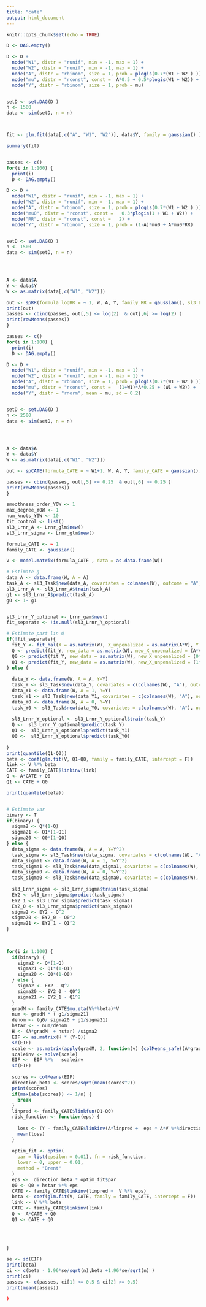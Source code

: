 ```yaml
---
title: "cate"
output: html_document
---
```


```r
knitr::opts_chunk$set(echo = TRUE)
```



```r
D <- DAG.empty()

D <- D +
  node("W1", distr = "runif", min = -1, max = 1) +
  node("W2", distr = "runif", min = -1, max = 1) +
  node("A", distr = "rbinom", size = 1, prob = plogis(0.7*(W1 + W2 ) ))+
  node("mu", distr = "rconst", const =  A*0.5 + 0.5*plogis(W1 + W2)) +
  node("Y", distr = "rbinom", size = 1, prob = mu) 


setD <- set.DAG(D )
n <- 1500
data <- sim(setD, n = n)



fit <- glm.fit(data[,c("A", "W1", "W2")], data$Y, family = gaussian() )

```


```r

summary(fit)



```

```r
passes <- c()
for(i in 1:100) {
  print(i)
  D <- DAG.empty()

D <- D +
  node("W1", distr = "runif", min = -1, max = 1) +
  node("W2", distr = "runif", min = -1, max = 1) +
  node("A", distr = "rbinom", size = 1, prob = plogis(0.7*(W1 + W2 ) ))+
  node("mu0", distr = "rconst", const =   0.3*plogis(1 + W1 + W2)) +
  node("RR", distr = "rconst", const =   2) +
  node("Y", distr = "rbinom", size = 1, prob = (1-A)*mu0 + A*mu0*RR) 


setD <- set.DAG(D )
n <- 1500
data <- sim(setD, n = n)



  
A <- data$A
Y <- data$Y
W <- as.matrix(data[,c("W1", "W2")])

out <- spRR(formula_logRR = ~ 1, W, A, Y, family_RR = gaussian(), sl3_Lrnr_A = Lrnr_gam$new(), sl3_Lrnr_Y = Lrnr_gam$new(), smoothness_order = 1, max_degree = 2, num_knots = c(5,3), fit_control = list())
print(out)
passes <- cbind(passes, out[,5] <= log(2)  & out[,6] >= log(2) )
print(rowMeans(passes))
}

```


```r
passes <- c()
for(i in 1:100) {
  print(i)
  D <- DAG.empty()

D <- D +
  node("W1", distr = "runif", min = -1, max = 1) +
  node("W2", distr = "runif", min = -1, max = 1) +
  node("A", distr = "rbinom", size = 1, prob = plogis(0.7*(W1 + W2 ) ))+
  node("mu", distr = "rconst", const =   (1+W1)*A*0.25 + (W1 + W2)) +
  node("Y", distr = "rnorm", mean = mu, sd = 0.2) 


setD <- set.DAG(D )
n <- 2500
data <- sim(setD, n = n)



  
A <- data$A
Y <- data$Y
W <- as.matrix(data[,c("W1", "W2")])

out <- spCATE(formula_CATE = ~ W1+1, W, A, Y, family_CATE = gaussian(), sl3_Lrnr_A = Lrnr_glm$new(), sl3_Lrnr_Y_optional = NULL, sl3_Lrnr_sigma = Lrnr_glm$new(),  smoothness_order_Y0W = 1, max_degree_Y0W = 1, num_knots_Y0W = 10, fit_control = list())

passes <- cbind(passes, out[,5] <= 0.25  & out[,6] >= 0.25 )
print(rowMeans(passes))
}

```



```r
smoothness_order_Y0W <- 1
max_degree_Y0W <- 1
num_knots_Y0W <- 10
fit_control <- list()
sl3_Lrnr_A <- Lrnr_glm$new()
sl3_Lrnr_sigma <- Lrnr_glm$new()

formula_CATE <- ~ 1
family_CATE <- gaussian()

V <- model.matrix(formula_CATE , data = as.data.frame(W))

# Estimate g
data_A <- data.frame(W, A = A)
task_A <- sl3_Task$new(data_A, covariates = colnames(W), outcome = "A")
sl3_Lrnr_A <- sl3_Lrnr_A$train(task_A)
g1 <- sl3_Lrnr_A$predict(task_A)
g0 <- 1- g1


sl3_Lrnr_Y_optional <- Lrnr_gam$new()
fit_separate <- !is.null(sl3_Lrnr_Y_optional)

# Estimate part lin Q
if(!fit_separate){
  fit_Y <- fit_hal(X = as.matrix(W), X_unpenalized = as.matrix(A*V), Y = as.vector(Y), family = family_CATE, fit_control = fit_control, smoothness_orders = smoothness_order_Y0W, max_degree = max_degree_Y0W, num_knots = num_knots_Y0W)
  Q <- predict(fit_Y, new_data = as.matrix(W), new_X_unpenalized = (A*V))
  Q0 <- predict(fit_Y, new_data = as.matrix(W), new_X_unpenalized = (0*V))
  Q1 <- predict(fit_Y, new_data = as.matrix(W), new_X_unpenalized = (1*V))
} else {
  
  data_Y <- data.frame(W, A = A, Y=Y)
  task_Y <- sl3_Task$new(data_Y, covariates = c(colnames(W), "A"), outcome = "Y")
  data_Y1 <- data.frame(W, A = 1, Y=Y)
  task_Y1 <- sl3_Task$new(data_Y1, covariates = c(colnames(W), "A"), outcome = "Y")
  data_Y0 <- data.frame(W, A = 0, Y=Y)
  task_Y0 <- sl3_Task$new(data_Y0, covariates = c(colnames(W), "A"), outcome = "Y")
  
  sl3_Lrnr_Y_optional <- sl3_Lrnr_Y_optional$train(task_Y)
  Q <-  sl3_Lrnr_Y_optional$predict(task_Y)
  Q1 <-  sl3_Lrnr_Y_optional$predict(task_Y1)
  Q0 <-  sl3_Lrnr_Y_optional$predict(task_Y0)
  
}
print(quantile(Q1-Q0))
beta <- coef(glm.fit(V, Q1-Q0, family = family_CATE, intercept = F))
link <- V %*% beta
CATE <- family_CATE$linkinv(link)
Q <- A*CATE + Q0
Q1 <- CATE + Q0

print(quantile(beta))


# Estimate var
binary <- T
if(binary) {
  sigma2 <- Q*(1-Q)
  sigma21 <- Q1*(1-Q1)
  sigma20 <- Q0*(1-Q0)
} else {
  data_sigma <- data.frame(W, A = A, Y=Y^2)
  task_sigma <- sl3_Task$new(data_sigma, covariates = c(colnames(W), "A"), outcome = "Y")
  data_sigma1 <- data.frame(W, A = 1, Y=Y^2)
  task_sigma1 <- sl3_Task$new(data_sigma1, covariates = c(colnames(W), "A"), outcome = "Y")
  data_sigma0 <- data.frame(W, A = 0, Y=Y^2)
  task_sigma0 <- sl3_Task$new(data_sigma0, covariates = c(colnames(W), "A"), outcome = "Y")
  
  sl3_Lrnr_sigma <- sl3_Lrnr_sigma$train(task_sigma)
  EY2 <- sl3_Lrnr_sigma$predict(task_sigma)
  EY2_1 <- sl3_Lrnr_sigma$predict(task_sigma1)
  EY2_0 <- sl3_Lrnr_sigma$predict(task_sigma0)
  sigma2 <- EY2 - Q^2
  sigma20 <- EY2_0 - Q0^2
  sigma21 <- EY2_1 - Q1^2
}
 
 

for(i in 1:100) {
  if(binary) {
    sigma2 <- Q*(1-Q)
    sigma21 <- Q1*(1-Q1)
    sigma20 <- Q0*(1-Q0)
  } else {
    sigma2 <- EY2 - Q^2
    sigma20 <- EY2_0 - Q0^2
    sigma21 <- EY2_1 - Q1^2
  }
  gradM <- family_CATE$mu.eta(V%*%beta)*V
  num <- gradM * ( g1/sigma21)
  denom <- (g0/ sigma20 + g1/sigma21)
  hstar <- - num/denom 
  H <- (A*gradM  + hstar) /sigma2
  EIF <- as.matrix(H * (Y-Q))
  sd(EIF)
  scale <- as.matrix(apply(gradM, 2, function(v) {colMeans_safe((A*gradM  + hstar) *  A*gradM * v /sigma2  )}) )
  scaleinv <- solve(scale)
  EIF <-  EIF %*%   scaleinv
  sd(EIF)
  
  scores <- colMeans(EIF)
  direction_beta <- scores/sqrt(mean(scores^2))
  print(scores)
  if(max(abs(scores)) <= 1/n) {
    break
  }
  linpred <- family_CATE$linkfun(Q1-Q0)
  risk_function <- function(eps) {
    
    loss <- (Y - family_CATE$linkinv(A*linpred +  eps * A*V %*%direction_beta) - Q0 - eps*hstar %*% direction_beta)^2 / sigma2
    mean(loss)
  }
  
  optim_fit <- optim(
    par = list(epsilon = 0.01), fn = risk_function,
    lower = 0, upper = 0.01,
    method = "Brent"
  )
  eps <-  direction_beta * optim_fit$par
  Q0 <- Q0 + hstar %*% eps
  CATE <- family_CATE$linkinv(linpred +  V %*% eps)
  beta <- coef(glm.fit(V, CATE, family = family_CATE, intercept = F))
  link <- V %*% beta
  CATE <- family_CATE$linkinv(link)
  Q <- A*CATE + Q0
  Q1 <- CATE + Q0
 
  
  
  
}

se <- sd(EIF)
print(beta)
ci <- c(beta - 1.96*se/sqrt(n),beta +1.96*se/sqrt(n) )
print(ci)
passes <- c(passes, ci[1] <= 0.5 & ci[2] >= 0.5)
print(mean(passes))

}

```

